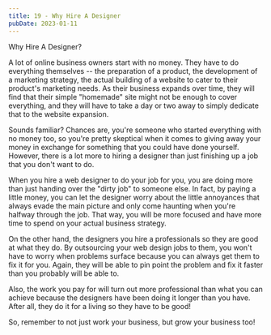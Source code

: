 ```yaml
---
title: 19 - Why Hire A Designer
pubDate: 2023-01-11
---
```


Why Hire A Designer?

A lot of online business owners start with no money. They have to do everything themselves -- the preparation of a product, the development of a marketing strategy, the actual building of a website to cater to their product's marketing needs. As their business expands over time, they will find that their simple "homemade" site might not be enough to cover everything, and they will have to take a day or two away to simply dedicate that to the website expansion. 

Sounds familiar? Chances are, you're someone who started everything with no money too, so you're pretty skeptical when it comes to giving away your money in exchange for something that you could have done yourself. However, there is a lot more to hiring a designer than just finishing up a job that you don't want to do. 

When you hire a web designer to do your job for you, you are doing more than just handing over the "dirty job" to someone else. In fact, by paying a little money, you can let the designer worry about the little annoyances that always evade the main picture and only come haunting when you're halfway through the job. That way, you will be more focused and have more time to spend on your actual business strategy. 

On the other hand, the designers you hire a professionals so they are good at what they do. By outsourcing your web design jobs to them, you won't have to worry when problems surface because you can always get them to fix it for you. Again, they will be able to pin point the problem and fix it faster than you probably will be able to. 

Also, the work you pay for will turn out more professional than what you can achieve because the designers have been doing it longer than you have. After all, they do it for a living so they have to be good!

So, remember to not just work your business, but grow your business too!